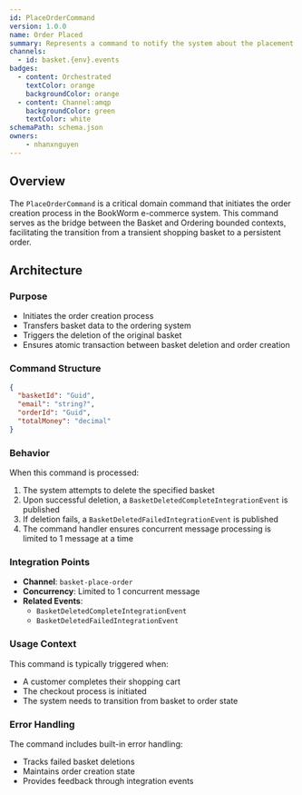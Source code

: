 ```yaml
---
id: PlaceOrderCommand
version: 1.0.0
name: Order Placed
summary: Represents a command to notify the system about the placement of an order
channels:
  - id: basket.{env}.events
badges:
  - content: Orchestrated
    textColor: orange
    backgroundColor: orange
  - content: Channel:amqp
    backgroundColor: green
    textColor: white
schemaPath: schema.json
owners:
    - nhanxnguyen
---
```


## Overview

The `PlaceOrderCommand` is a critical domain command that initiates the order creation process in the BookWorm e-commerce system. This command serves as the bridge between the Basket and Ordering bounded contexts, facilitating the transition from a transient shopping basket to a persistent order.

## Architecture

<NodeGraph />

### Purpose
- Initiates the order creation process
- Transfers basket data to the ordering system
- Triggers the deletion of the original basket
- Ensures atomic transaction between basket deletion and order creation

### Command Structure

```json title="Event Message"
{
  "basketId": "Guid",
  "email": "string?",
  "orderId": "Guid",
  "totalMoney": "decimal"
}
```

### Behavior
When this command is processed:
1. The system attempts to delete the specified basket
2. Upon successful deletion, a `BasketDeletedCompleteIntegrationEvent` is published
3. If deletion fails, a `BasketDeletedFailedIntegrationEvent` is published
4. The command handler ensures concurrent message processing is limited to 1 message at a time

### Integration Points
- **Channel**: `basket-place-order`
- **Concurrency**: Limited to 1 concurrent message
- **Related Events**:
  - `BasketDeletedCompleteIntegrationEvent`
  - `BasketDeletedFailedIntegrationEvent`

### Usage Context
This command is typically triggered when:
- A customer completes their shopping cart
- The checkout process is initiated
- The system needs to transition from basket to order state

### Error Handling
The command includes built-in error handling:
- Tracks failed basket deletions
- Maintains order creation state
- Provides feedback through integration events

